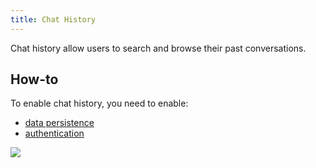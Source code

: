 ```yaml
---
title: Chat History
---
```


Chat history allow users to search and browse their past conversations.

## How-to

To enable chat history, you need to enable:

- [data persistence](/cloud/persistence)
- [authentication](/authentication)

<Frame caption="Chat History">
  <img src="/images/history.gif" />
</Frame>
